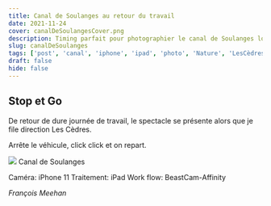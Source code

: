 ```yaml
---
title: Canal de Soulanges au retour du travail
date: 2021-11-24
cover: canalDeSoulangesCover.png
description: Timing parfait pour photographier le canal de Soulanges lors d'un superbe couché de soleil.
slug: canalDeSoulanges
tags: ['post', 'canal', 'iphone', 'ipad', 'photo', 'Nature', 'LesCèdres', 'rte-338']
draft: false
hide: false
---
```


## Stop et Go

De retour de dure journée de travail, le spectacle se présente alors que je file direction Les Cèdres. 

Arrête le véhicule, click click et on repart. 


<Flex>
  <Card width={[ 256, 320 ]} mx='auto'>
    <Image src='canalDeSoulanges.JPG'/>
    <Text>
      Canal de Soulanges 
    </Text>
  </Card>
</Flex>


Caméra: iPhone 11
Traitement: iPad
Work flow: BeastCam-Affinity

*François Meehan*